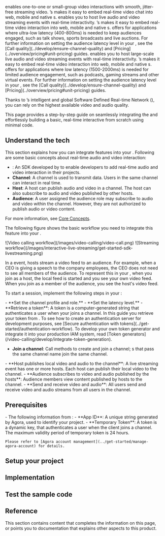 
<ProductWrapper product="video-calling">
<Vpd k="PRODUCT" /> enables one-to-one or small-group video interactions with smooth, jitter-free streaming video. <Vg k="COMPANY"/>’s <Vpd k="SDK" /> makes it easy to embed real-time video chat into web, mobile and native <Vpl k="CLIENT"/>s.
</ProductWrapper>
<ProductWrapper product="interactive-live-streaming">
<Vpd k="PRODUCT"/> enables you to host live audio and video streaming events with real-time interactivity. <Vg k="COMPANY"/>’s <Vpd k="SDK" /> makes it easy to embed real-time video interaction into web, mobile and native <Vpl k="CLIENT" />s.
<Vg k="COMPANY" /> offers <Vpd k="PRODUCT"/> for applications where ultra-low latency (400-800ms) is needed to keep audiences engaged, such as talk shows, sports broadcasts and live auctions. For further information on setting the audience latency level in your <Vpl k="CLIENT" />, see the [Call quality](../develop/ensure-channel-quality) and [Pricing](../overview/pricing#unit-pricing) guides.
</ProductWrapper>

<ProductWrapper product="broadcast-streaming">
<Vpd k="PRODUCT"/> enables you to host large-scale live audio and video streaming events with real-time interactivity. <Vg k="COMPANY"/>’s <Vpd k="SDK" /> makes it easy to embed real-time video interaction into web, mobile and native <Vpl k="CLIENT" />s.
<Vg k="COMPANY" /> offers <Vpd k="PRODUCT"/> for applications where low latency (1500-2000ms) is needed for limited audience engagement, such as podcasts, gaming streams and other virtual events. For further information on setting the audience latency level in your <Vpl k="CLIENT" />, see the [Call quality](../develop/ensure-channel-quality) and [Pricing](../overview/pricing#unit-pricing) guides.
</ProductWrapper>

Thanks to <Vg k="COMPANY"/>’s intelligent and global Software Defined Real-time Network ([<Vg k="AGORA_BACKEND" />](../overview/core-concepts#agora-sd-rtn)), you can rely on the highest available video and audio quality.

This page provides a step-by-step guide on seamlessly integrating the <Vg k="VSDK"/> and effortlessly building a basic, real-time interactive <Vpl k="CLIENT"/> from scratch using minimal code.

## Understand the tech

This section explains how you can integrate <Vpd k="PRODUCT" /> features into your <Vpl k="CLIENT" />. Following are some basic concepts about real-time audio and video interaction:

- **<Vg k="VSDK"/>**: An SDK developed by <Vg k="COMPANY"/> to enable developers to add real-time audio and video interaction in their projects.
- **Channel**: A channel is used to transmit data. Users in the same channel can interact in real time.
- **Host**: A host can publish audio and video in a channel. The host can also subscribe to audio and video published by other hosts.
- **Audience**: A user assigned the audience role may subscribe to audio and video within the channel. However, they are not authorized to publish audio or video content.

For more information, see [Core Concepts](../overview/core-concepts).

The following figure shows the basic workflow you need to integrate this feature into your <Vpl k="CLIENT" />.

<ProductWrapper product="video-calling">
![Video calling workflow](/images/video-calling/video-call.png)
</ProductWrapper>

<ProductWrapper product="interactive-live-streaming, broadcast-streaming">
![Streaming workflow](/images/interactive-live-streaming/get-started-sdk-livestreaming.png)

In a <Vpd k="PRODUCT" /> event, hosts stream a video feed to an audience. For example, when a CEO is giving a speech to the company employees, the CEO does not need to see all members of the audience. To represent this in your <Vpl k="CLIENT" />, when you join as a host, the local feed is started and you see your own video feed. When you join as a member of the audience, you see the host's video feed.
</ProductWrapper>

To start a session, implement the following steps in your <Vpl k="CLIENT" />:

<ProductWrapper product="interactive-live-streaming, broadcast-streaming">
- **Set the channel profile and role.**
</ProductWrapper>
<ProductWrapper product="broadcast-streaming">
- **Set the latency level.**
</ProductWrapper>
- **Retrieve a token**: A token is a computer-generated string that authenticates a user when your <Vpl k="CLIENT" /> joins a channel. In this guide you retrieve your token from <Vg k="CONSOLE" />. To see how to create an authentication server for development purposes, see [Secure authentication with tokens](../get-started/authentication-workflow). To develop your own token generator and integrate it into your production IAM system, read [Token generators](/video-calling/develop/integrate-token-generation).

- **Join a channel**: Call methods to create and join a channel; <Vpl k="CLIENT" />s that pass the same channel name join the same channel.
<ProductWrapper product="interactive-live-streaming, broadcast-streaming">
- **Host publishes local video and audio to the channel**: A live streaming event has one or more hosts. Each host can publish their local video to the channel.
- **Audience subscribes to video and audio published by the hosts**: Audience members view content published by hosts to the channel.
</ProductWrapper>
<ProductWrapper product="video-calling">
- **Send and receive video and audio**: All users send and receive video and audio streams from all users in the channel.
</ProductWrapper>

## Prerequisites
<Prerequisites/>
- The following information from <Vg k="CONSOLE"/>:
    - **App ID**: A unique string generated by Agora, used to identify your project.
    - **Temporary Token**: A token is a dynamic key, that authenticates a user when the client joins a channel. The maximum validity period of temporary token is 24 hours.

    Please refer to [Agora account management](../get-started/manage-agora-account) for details.

## Setup your project
<ProjectSetup/>

## Implementation
<ProjectImplement/>

## Test the sample code
<ProjectTest/>

## Reference

This section contains content that completes the information on this page, or points you to documentation that explains other aspects to this product.

<Reference/>